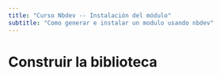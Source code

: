 ```yaml
---
title: "Curso Nbdev -- Instalación del módulo"
subtitle: "Como generar e instalar un modulo usando nbdev"
---
```


# Construir la biblioteca 


